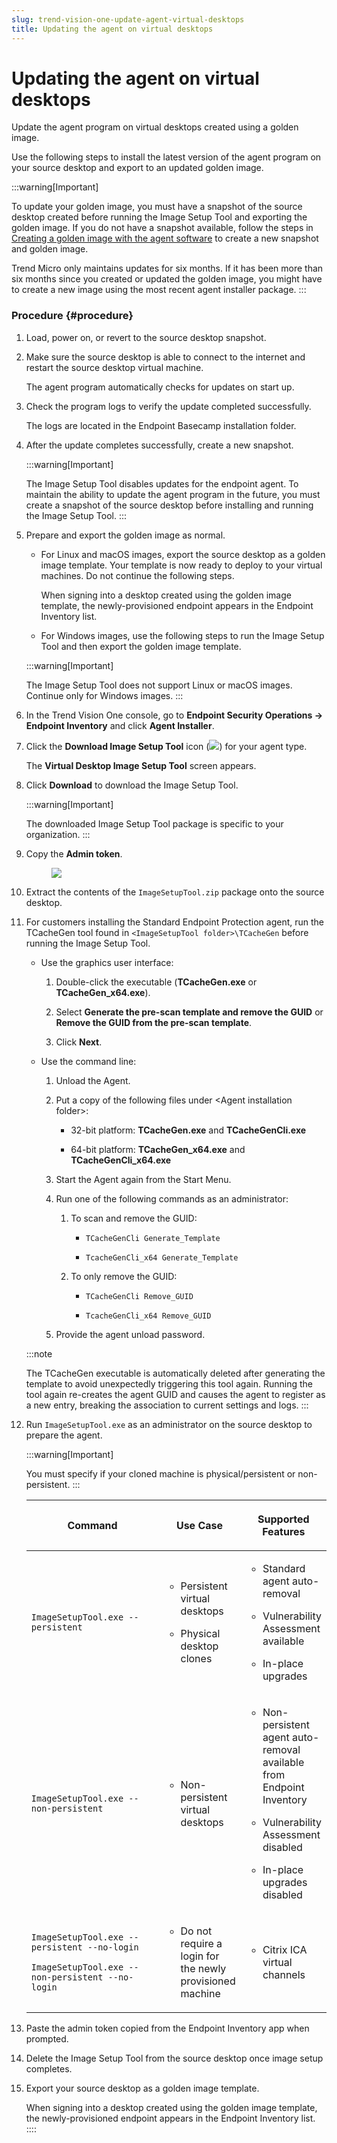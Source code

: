 ```yaml
---
slug: trend-vision-one-update-agent-virtual-desktops
title: Updating the agent on virtual desktops
---
```

# Updating the agent on virtual desktops

Update the agent program on virtual desktops created using a golden image.

Use the following steps to install the latest version of the agent program on your source desktop and export to an updated golden image.

:::warning[Important]

To update your golden image, you must have a snapshot of the source desktop created before running the Image Setup Tool and exporting the golden image. If you do not have a snapshot available, follow the steps in [Creating a golden image with the agent software](create-golden-agent-image.mdx) to create a new snapshot and golden image.

Trend Micro only maintains updates for six months. If it has been more than six months since you created or updated the golden image, you might have to create a new image using the most recent agent installer package.
:::

### Procedure {#procedure}

1.  Load, power on, or revert to the source desktop snapshot.

2.  Make sure the source desktop is able to connect to the internet and restart the source desktop virtual machine.

    The agent program automatically checks for updates on start up.

3.  Check the program logs to verify the update completed successfully.

    The logs are located in the Endpoint Basecamp installation folder.

4.  After the update completes successfully, create a new snapshot.

    :::warning[Important]

    The Image Setup Tool disables updates for the endpoint agent. To maintain the ability to update the agent program in the future, you must create a snapshot of the source desktop before installing and running the Image Setup Tool.
    :::

5.  Prepare and export the golden image as normal.

    - For Linux and macOS images, export the source desktop as a golden image template. Your template is now ready to deploy to your virtual machines. Do not continue the following steps.

      When signing into a desktop created using the golden image template, the newly-provisioned endpoint appears in the Endpoint Inventory list.

    - For Windows images, use the following steps to run the Image Setup Tool and then export the golden image template.

    :::warning[Important]

    The Image Setup Tool does not support Linux or macOS images. Continue only for Windows images.
    :::

6.  In the Trend Vision One console, go to **Endpoint Security Operations → Endpoint Inventory** and click **Agent Installer**.

7.  Click the **Download Image Setup Tool** icon (![](/images/ImageSetupToolIcon=GUID-4fdde7d3-cec0-4d8b-8400-f108bd98db23.webp)) for your agent type.

    The **Virtual Desktop Image Setup Tool** screen appears.

8.  Click **Download** to download the Image Setup Tool.

    :::warning[Important]

    The downloaded Image Setup Tool package is specific to your organization.
    :::

9.  Copy the **Admin token**.

    <figure>
    <img src="./images/vdiImageSetupToolAdminToken=20230629144444.webp" />
    </figure>

10. Extract the contents of the `ImageSetupTool.zip` package onto the source desktop.

11. For customers installing the Standard Endpoint Protection agent, run the TCacheGen tool found in `<ImageSetupTool folder>\TCacheGen` before running the Image Setup Tool.

    - Use the graphics user interface:

      1.  Double-click the executable (**TCacheGen.exe** or **TCacheGen_x64.exe**).

      2.  Select **Generate the pre-scan template and remove the GUID** or **Remove the GUID from the pre-scan template**.

      3.  Click **Next**.

    - Use the command line:

      1.  Unload the Agent.

      2.  Put a copy of the following files under \<Agent installation folder\>:

          - 32-bit platform: **TCacheGen.exe** and **TCacheGenCli.exe**

          - 64-bit platform: **TCacheGen_x64.exe** and **TCacheGenCli_x64.exe**

      3.  Start the Agent again from the Start Menu.

      4.  Run one of the following commands as an administrator:

          1.  To scan and remove the GUID:

              - `TCacheGenCli Generate_Template`

              - `TcacheGenCli_x64 Generate_Template`

          2.  To only remove the GUID:

              - `TCacheGenCli Remove_GUID`

              - `TcacheGenCli_x64 Remove_GUID`

      5.  Provide the agent unload password.

    :::note

    The TCacheGen executable is automatically deleted after generating the template to avoid unexpectedly triggering this tool again. Running the tool again re-creates the agent GUID and causes the agent to register as a new entry, breaking the association to current settings and logs.
    :::

12. Run `ImageSetupTool.exe` as an administrator on the source desktop to prepare the agent.

    :::warning[Important]

    You must specify if your cloned machine is physical/persistent or non-persistent.
    :::

    <table>
    <colgroup>
    <col style="width: 50%" />
    <col style="width: 25%" />
    <col style="width: 25%" />
    </colgroup>
    <thead>
    <tr>
    <th><p>Command</p></th>
    <th><p>Use Case</p></th>
    <th><p>Supported Features</p></th>
    </tr>
    </thead>
    <tbody>
    <tr>
    <td><p><code>ImageSetupTool.exe --persistent </code></p></td>
    <td><ul>
    <li><p>Persistent virtual desktops</p></li>
    <li><p>Physical desktop clones</p></li>
    </ul></td>
    <td><ul>
    <li><p>Standard agent auto-removal</p></li>
    <li><p>Vulnerability Assessment available</p></li>
    <li><p>In-place upgrades</p></li>
    </ul></td>
    </tr>
    <tr>
    <td><p><code>ImageSetupTool.exe --non-persistent </code></p></td>
    <td><ul>
    <li><p>Non-persistent virtual desktops</p></li>
    </ul></td>
    <td><ul>
    <li><p>Non-persistent agent auto-removal available from Endpoint Inventory</p></li>
    <li><p>Vulnerability Assessment disabled</p></li>
    <li><p>In-place upgrades disabled</p></li>
    </ul></td>
    </tr>
    <tr>
    <td><p><code>ImageSetupTool.exe --persistent --no-login</code></p>
    <p><code>ImageSetupTool.exe --non-persistent --no-login</code></p></td>
    <td><ul>
    <li><p>Do not require a login for the newly provisioned machine</p></li>
    </ul></td>
    <td><ul>
    <li><p>Citrix ICA virtual channels</p></li>
    </ul></td>
    </tr>
    </tbody>
    </table>

13. Paste the admin token copied from the Endpoint Inventory app when prompted.

14. Delete the Image Setup Tool from the source desktop once image setup completes.

15. Export your source desktop as a golden image template.

    When signing into a desktop created using the golden image template, the newly-provisioned endpoint appears in the Endpoint Inventory list.
::::

